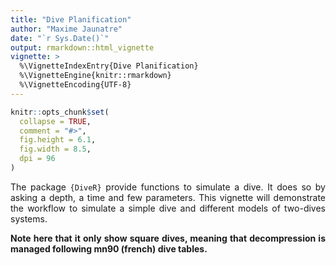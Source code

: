 ```yaml
---
title: "Dive Planification"
author: "Maxime Jaunatre"
date: "`r Sys.Date()`"
output: rmarkdown::html_vignette
vignette: >
  %\VignetteIndexEntry{Dive Planification}
  %\VignetteEngine{knitr::rmarkdown}
  %\VignetteEncoding{UTF-8}
---
```


```{=html}
<style>
body {
text-align: justify}
</style>
```
```r
knitr::opts_chunk$set(
  collapse = TRUE,
  comment = "#>",
  fig.height = 6.1,
  fig.width = 8.5,
  dpi = 96
)
```

The package `{DiveR}` provide functions to simulate a dive. It does so by asking a depth, a time and few parameters. This vignette will demonstrate the workflow to simulate a simple dive and different models of two-dives systems.

**Note here that it only show square dives, meaning that decompression is managed following mn90 (french) dive tables.**

<!--

## Simple Dive

### Security Curve

### Limits of the tables

## Dive Methods

## Multiple Dives

### Independant Dives

### Successive Dives

### Consecutive Dives


```r
library(DiveR)
tank1 <- tank(vol = 12, press = 200)
tank1
```
-->